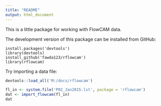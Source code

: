 ```yaml
---
title: "README"
output: html_document
---
```


This is a little package for working with FlowCAM data.

The development version of this package can be installed from GitHub:

```
install.packages('devtools')
library(devtools)
install_github('fawda123/rflowcam')
library(rflowcam)
```
Try importing a data file:

```r
devtools::load_all('M:/docs/rflowcam')
```
```r
fl_in <- system.file('P02_Jan2015.lst', package = 'rflowcam')
dat <- import_flowcam(fl_in)
dat
```
